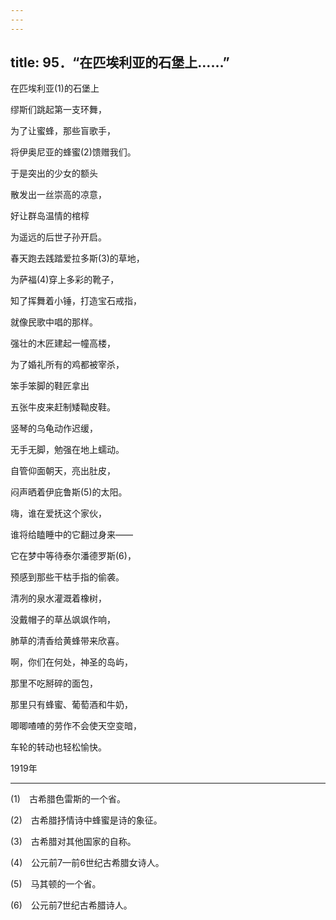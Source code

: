 ```yaml
---
---
---
```

title: 95．“在匹埃利亚的石堡上……”
---




在匹埃利亚(1)的石堡上

缪斯们跳起第一支环舞，

为了让蜜蜂，那些盲歌手，

将伊奥尼亚的蜂蜜(2)馈赠我们。

于是突出的少女的额头

散发出一丝崇高的凉意，

好让群岛温情的棺椁

为遥远的后世子孙开启。

春天跑去践踏爱拉多斯(3)的草地，

为萨福(4)穿上多彩的靴子，

知了挥舞着小锤，打造宝石戒指，

就像民歌中唱的那样。

强壮的木匠建起一幢高楼，

为了婚礼所有的鸡都被宰杀，

笨手笨脚的鞋匠拿出

五张牛皮来赶制矮靿皮鞋。

竖琴的乌龟动作迟缓，

无手无脚，勉强在地上蠕动。

自管仰面朝天，亮出肚皮，

闷声晒着伊庇鲁斯(5)的太阳。

嗨，谁在爱抚这个家伙，

谁将给瞌睡中的它翻过身来——

它在梦中等待泰尔潘德罗斯(6)，

预感到那些干枯手指的偷袭。

清冽的泉水灌溉着橡树，

没戴帽子的草丛飒飒作响，

肺草的清香给黄蜂带来欣喜。

啊，你们在何处，神圣的岛屿，

那里不吃掰碎的面包，

那里只有蜂蜜、葡萄酒和牛奶，

唧唧喳喳的劳作不会使天空变暗，

车轮的转动也轻松愉快。

1919年



* * *



(1)　古希腊色雷斯的一个省。

(2)　古希腊抒情诗中蜂蜜是诗的象征。

(3)　古希腊对其他国家的自称。

(4)　公元前7—前6世纪古希腊女诗人。

(5)　马其顿的一个省。

(6)　公元前7世纪古希腊诗人。